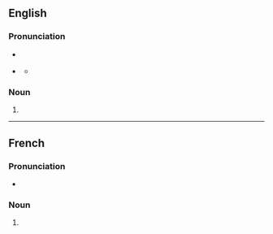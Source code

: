 {{also|Quorums}}
==English==

===Pronunciation===
* {{a|RP}} {{IPA|en|/ˈkwɔː.ɹəmz/}}
* {{a|US}} {{IPA|en|/ˈkwɔːɹ.əmz/}}
** {{audio|en|En-us-quorums.ogg|Audio (US)}}

===Noun===
{{head|en|noun form}}

# {{plural of|en|quorum}}

----

==French==

===Pronunciation===
* {{audio|fr|LL-Q150 (fra)-Poslovitch-quorums.wav|Audio}}

===Noun===
{{head|fr|noun form|g=m}}

# {{plural of|fr|quorum}}